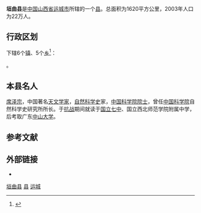 {{Infobox China County
|map=ChinaYunchengYuanqu.png
|map_caption=垣曲县在运城市的位置
|Belong = [[山西省|山西省]][[运城市|运城市]]
}}

'''垣曲县'''是[[中国|中国]][[山西省|山西省]][[运城市|运城市]]所辖的一个[[县|县]]。总面积为1620平方公里，2003年人口为22万人。

== 行政区划 ==
{{PAGENAMEBASE}}下辖6个[[行政建制镇|镇]]、5个[[乡_(中华人民共和国)|乡]]<ref>{{PRC admin/ref sgc|14/08/27}}</ref>：

{{PRC admin/children|14/08/27}}。

== 本县名人 ==
[[席泽宗|席泽宗]]，中国著名[[天文学家|天文学家]]，[[自然科学史|自然科学史]]家，[[中国科学院院士|中国科学院院士]]，曾任[[中国科学院|中国科学院]]自然科学史研究所所长。于[[抗战|抗战]]期间就读于[[国立七中|国立七中]]、国立西北师范学院附属中学，后考取广东[[中山大学|中山大学]]。

== 参考文献 ==
{{reflist}}

== 外部链接 ==
* {{Official website|http://www.yuanqu.gov.cn/|name=垣曲县人民政府门户网站}}

{{垣曲县行政区划}}
{{运城市行政区划}}
{{山西行政区划}}

[[Category:垣曲县|]]
[[Category:运城区县市|县]]
[[Category:山西省县份|运城]]